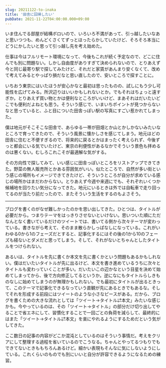 ```yaml
---
slug: 20211122-to-inaka
title: '田舎に回帰したい'
pubDate: 2021-11-22T04:00:00.000+09:00
---
```


いま住んでる部屋が結構ボロいので、いろいろ不満があって、引っ越したいなあと思いつつも、めんどくさくてずっとほったらかしていたけど、そろそろ本当にどうにかしたいと思って引っ越し先を考え始めた。

仕事は今はフルリモート環境になって、今後もこれが続く予定なので、どこに住んでも別に問題ない。しかし自由度がありすぎて決められないので、とりあえず今と同じ最寄り駅で探してみたけど、それだと家賃があんまり安くなくて、改めて考えてみるとやっぱり損だなと思い直したので、安いところで探すことに。

いちおう東京にはいたほうが安心かなと最初は思ったものの、試しにもう少し可能性を広げてみる。所沢辺りはいいかもしれないとか。でもそれはちょっと遠すぎか。とりあえず買い物とかは便利なところがいいけど、まあそれはだいたいどこでも便利だよねとも思う。そういう感じで、いまいちポイントが見つからないなと思っていると、ふと目についた田舎っぽい駅の写真にすごい惹かれてしまった。

僕は地元がそこそこな田舎で、あらゆる一帯が田畑とか山とかしかないみたいなところで育ってきたので、そういう風景に懐かしさを感じてしまう。地元ほどの田舎に住むと不便すぎるので、将来的に戻るとかはまったく考えられず、今後ずっと都会にいる気でいたけど、東京の利便性があるなかでそういう景色も拝めるのは悪くない。むしろこれこそが最適解な気がする。

その方向性で探してみて、いい感じに田舎っぽいところをリストアップできてきた。野菜の無人販売所とかある雰囲気がいい。似たところで、自然が多い街という感じの場所もイメージできてきたけど、そういうところが自分が求めている感じの場所かはまだわからない。とりあえず今週や来週にでも、それぞれいくつか候補地を回りたい気分になってきた。地元にいるときは外では自転車で走り回ってるのが当たり前だったので、またそういう生活をするのもよさそう。

---

ブログを書くのがなぜ難しかったのかを思い出してきた。ひとつは、タイトルが必要だから。つまりテーマをはっきりさせないといけない。思いついた順にただなんとなく書いているだけのツイートでは、書いてる側から次々テーマが変わっている。書きながら考えて、そのまま散らかしっぱなしになっている。これがいわゆる0から1のフェーズだとすると、記事化するにはその後の1から10のフェーズも経ないとダメだと思ってしまう。そして、それがないとちゃんとしたタイトルをつけられない。

あるいは、タイトルを先に書くか本文を先に書くかという問題もあるかもしれない。僕はだいたいタイトルが先に出るけど、本文を書き進めているうちに次々とタイトルも変わっていくことが多い。だいたいこの辺かなという目星を決めて始めてしまってから、後で方向修正してるというか。逆になにもタイトルらしきものなしに始めてしまうのが無理かもしれない。でも最初にタイトルが出るときって、このテーマで記事化できるなっていう直観が先にあるときでもあるな。そしてそれを形成する前段にはツイートのような小さなピースがある。だから、ブログを書くための大きな流れとしては「ツイート→タイトル⇄本文」みたいな感じかも。今やっているのは、その「ツイート→タイトル」の部分だけ切り出してやることで省エネにして、習慣化することで一回ごとの負荷を減らして、最終的にはまた「ツイート→タイトル⇄本文」を楽にやれるようにするためだという気がしてきた。

ここ数日の記事の内容がどこか混沌としているのはそういう事情だ。考えをクリアにして整理する過程を省いているのでこうなる。ちゃんとやってるつもりでもできてないときももちろんあるけど。細かい表現もそんなに気にしないようにしている。これくらいのものでも別にいいと自分が許容できるようになるための練習。

